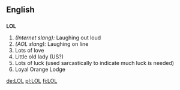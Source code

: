 ==English==

==={{initialism}}===
'''LOL'''

# ''(Internet slang):'' Laughing out loud
# ''(AOL slang):'' Laughing on line
# Lots of love
# Little old lady (US?) <!--Um, where in US is this used? -->
# Lots of luck (used sarcastically to indicate much luck is needed)
# Loyal Orange Lodge

[[de:LOL]]
[[pl:LOL]]
[[fi:LOL]]